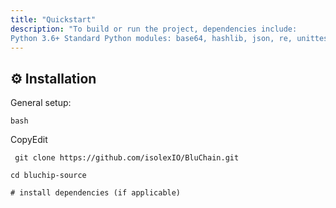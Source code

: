 ```yaml
---
title: "Quickstart"
description: "To build or run the project, dependencies include:
Python 3.6+ Standard Python modules: base64, hashlib, json, re, unittest Optionally: Bitcoin Core tools for reference"
---
```


## ⚙️ Installation

General setup:

```
bash
```

CopyEdit

` git clone https://github.com/isolexIO/BluChain.git`

` cd bluchip-source `

`# install dependencies (if applicable)`